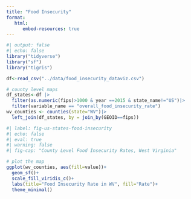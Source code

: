 ```yaml
---
title: "Food Insecurity"
format: 
   html:
      embed-resources: true
---
```


```r
#| output: false
#| echo: false
library("tidyverse")
library("sf")
library("tigris")

df<-read_csv("../data/food_insecurity_dataviz.csv")

# county level maps
df_states<-df |>
  filter(as.numeric(fips)>1000 & year ==2015 & state_name!="US")|>
  filter(variable_name == "overall_food_insecurity_rate")
wv_counties <- counties(state="WV")|>
  left_join(df_states, by = join_by(GEOID==fips))
```

```r
#| label: fig-us-states-food-insecurity
#| echo: false
#| eval: true
#| warning: false
#| fig-cap: "County Level Food Insecurity Rates, West Virginia"

# plot the map
ggplot(wv_counties, aes(fill=value))+
  geom_sf()+
  scale_fill_viridis_c()+
  labs(title="Food Insecurity Rate in WV", fill="Rate")+
  theme_minimal()

```
